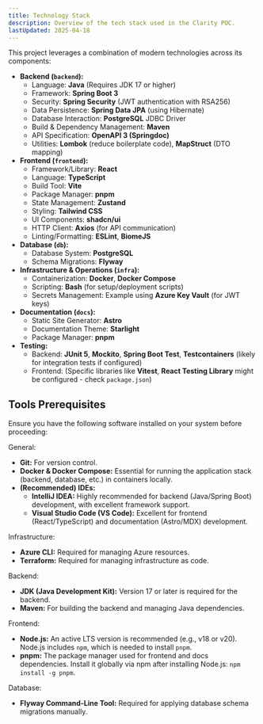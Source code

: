 ```yaml
---
title: Technology Stack
description: Overview of the tech stack used in the Clarity POC.
lastUpdated: 2025-04-18
---
```


This project leverages a combination of modern technologies across its components:

- **Backend (`backend`):**
    - Language: **Java** (Requires JDK 17 or higher)
    - Framework: **Spring Boot 3**
    - Security: **Spring Security** (JWT authentication with RSA256)
    - Data Persistence: **Spring Data JPA** (using Hibernate)
    - Database Interaction: **PostgreSQL** JDBC Driver
    - Build & Dependency Management: **Maven**
    - API Specification: **OpenAPI 3 (Springdoc)**
    - Utilities: **Lombok** (reduce boilerplate code), **MapStruct** (DTO mapping)
- **Frontend (`frontend`):**
    - Framework/Library: **React**
    - Language: **TypeScript**
    - Build Tool: **Vite**
    - Package Manager: **pnpm**
    - State Management: **Zustand**
    - Styling: **Tailwind CSS**
    - UI Components: **shadcn/ui**
    - HTTP Client: **Axios** (for API communication)
    - Linting/Formatting: **ESLint**, **BiomeJS**
- **Database (`db`):**
    - Database System: **PostgreSQL**
    - Schema Migrations: **Flyway**
- **Infrastructure & Operations (`infra`):**
    - Containerization: **Docker**, **Docker Compose**
    - Scripting: **Bash** (for setup/deployment scripts)
    - Secrets Management: Example using **Azure Key Vault** (for JWT keys)
- **Documentation (`docs`):**
    - Static Site Generator: **Astro**
    - Documentation Theme: **Starlight**
    - Package Manager: **pnpm**
- **Testing:**
    - Backend: **JUnit 5**, **Mockito**, **Spring Boot Test**, **Testcontainers** (likely for integration tests if configured)
    - Frontend: (Specific libraries like **Vitest**, **React Testing Library** might be configured - check `package.json`)

## Tools Prerequisites

Ensure you have the following software installed on your system before proceeding:

General:
- **Git:** For version control.
- **Docker & Docker Compose:** Essential for running the application stack (backend, database, etc.) in containers locally.
- **(Recommended) IDEs:**
    - **IntelliJ IDEA:** Highly recommended for backend (Java/Spring Boot) development, with excellent framework support.
    * **Visual Studio Code (VS Code):** Excellent for frontend (React/TypeScript) and documentation (Astro/MDX) development.

Infrastructure:
- **Azure CLI:** Required for managing Azure resources.
- **Terraform:** Required for managing infrastructure as code.

Backend:
- **JDK (Java Development Kit):** Version 17 or later is required for the backend.
- **Maven:** For building the backend and managing Java dependencies.

Frontend:
- **Node.js:** An active LTS version is recommended (e.g., v18 or v20). Node.js includes `npm`, which is needed to install `pnpm`.
- **pnpm:** The package manager used for frontend and docs dependencies. Install it globally via npm after installing Node.js: `npm install -g pnpm`.

Database:
- **Flyway Command-Line Tool:** Required for applying database schema migrations manually.


